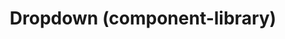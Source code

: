 ---
title: Dropdown (component-library)
navTitle: Dropdown (component-library)
deprecated: true
deprecationDate: TBA
deprecationMessage: Dropdpown and DropdownMenu are deprecated, use `@kaizen/draft-menu` instead.
excludeFromComponentList: true
---